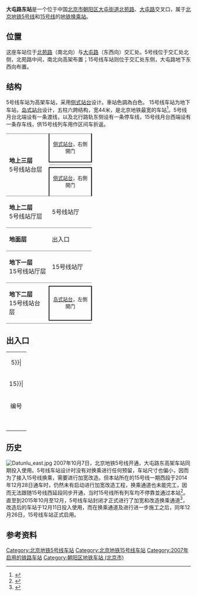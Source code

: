 {{noteTA 
|G1 =Railway}}
{{Infobox station
|name = 大屯路东
|eng_name = Datunludong<ref>原英文名為Datunlu East</ref><ref>{{cite web |title=JPG格式线路图下载 |url=https://www.bjsubway.com/jpg.html |website=北京地铁 |accessdate=2020-12-30 |archive-date=2021-01-02 |archive-url=https://web.archive.org/web/20210102164451/https://www.bjsubway.com/jpg.html |dead-url=no }}</ref>
|linecolour = {{北京地铁颜色|5}}
|linecolour2 = {{北京地铁颜色|15}}
|image = Northbound platform of L5 Datunlu East Station (20210207113710).jpg
|caption = 大屯路东站5号线站台<br />[[File:Platform_of_L15_Datunlu_East_Station_(20210207113200).jpg|300px]]<br />大屯路东站15号线站台
|country = {{PRC}}
|borough = [[北京市|北京市]][[朝阳区_(北京市)|朝阳区]][[大屯街道_(北京市)|大屯街道]]
|address = [[北苑路_(北京)|北苑路]]、[[大屯路|大屯路]]交叉口
|coordinates = {{coord|40|00|08.26|N|116|24|40.20|E|display=inline,title|type:railwaystation}}
|elevation = 
|operator = [[北京市地铁运营有限公司|北京市地铁运营有限公司]]
|lines = {{北京地铁线路名|5|SL}}<br />{{北京地铁线路名|15|SL}}
|distance = 
|platform = {{北京地铁线路名|5|S}}：2座[[侧式站台|侧式站台]]<br />{{北京地铁线路名|15|S}}：1座[[岛式站台|岛式站台]]
|tracks = 各2条
|connections = 公交站：地铁大屯路东站、大屯路东口
|structure = 高架车站
|hall = 整体式站厅
|code = 
|depth = 
|levels = 
|interchange = 
|exits = {{北京地铁线路名|5|S}}：4個<br />{{北京地铁线路名|15|S}}：2個
|architect = 
|architectural_style = 
|colour = {{北京地铁线路名|5|S}}：白色<br />{{北京地铁线路名|15|S}}：紅色
|type = 
|status = 运营中
|zone = 
|classification = 
|website = 
|built = 
|opened = {{北京地铁线路名|5|S}}：2007年10月7日<br />{{北京地铁线路名|15|S}}：2015年12月26日
|pass_year = 
|passengers = 
|pass_system = 
|pass_rank = 
|mpassengers = 
|trains = 
|first = {{collapsible list
 |title = 　
 |
{{北京地铁线路名|5|S}}
:往{{北京地铁起讫站|5|L}}：05:54
:往{{北京地铁起讫站|5|R}}：05:15<br />
{{北京地铁线路名|15|S}}
:往{{北京地铁起讫站|15|L}}：05:26
:往{{北京地铁起讫站|15|R}}：05:54
}}
|last = {{collapsible list
 |title = 　
 |
{{北京地铁线路名|5|S}}
:往{{北京地铁起讫站|5|L}}：23:45
:往{{北京地铁起讫站|5|R}}：23:03<br />
{{北京地铁线路名|15|S}}
:往{{北京地铁起讫站|15|L}}：22:58
:往{{北京地铁起讫站|15|R}}：23:27
}}
|adjacent = {{adjacent stations|system=北京地铁
|line1=5|left1=北苑路北|right1=惠新西街北口|note-left1=3.000km|note-mid=距离[[天通苑北站|天通苑北]]9.039km|note-right1=1.838km
|line2=15|left2=安立路|right2=关庄|note-left2=0.938km|note-mid2=距离[[清华东路西口站|清华东路西口]]6.786km|note-right2=1.087km}}
|route_map = {{Routemap|inline=yes|map=
~~ ~~3层，5号线
uSTRf\uSTRg~~ ~~{{rmr|Licon=U|{{stl|北京地铁|北苑路北}}}}
\uSTR\uABZg2\uSTRc3
\uSTR\uSTR+c1\uSTR+4
\uSTR\uSTR\uSTR
\uSTR+c2\uABZg3!~uSTRc2\uSTR3
\uABZg+1\uABZg+1!~uSTRc4\uSTRc4
uSTR+BSr\uSTR+BSl
uSTR+BSr\uSTR+BSl
utSTRa\utSTRa
utSTRf\utSTRg~~ ~~{{rmr|Licon=D|{{stl|北京地铁|惠新西街北口}}}}
~~ ~~B2层，15号线
utSTRf\utSTRg~~ ~~{{rmr|Licon=U|{{stl|北京地铁|安立路}}}}
\utSTR\utSTR2\utSTRc3
\utABZg2\utENDEa!~utSTRc13\utSTR+4
\utSTR+tc1\utABZg+4\utSTR
\utSTR\utSTR\utSTR
\utSTR+tc2\utABZg3!~utSTRc2\utSTR3
\utABZg+1\utABZg+1!~utSTRc4\utSTRc4
utSTR+BSl\utSTR+BSr
utSTR+BSl\utSTR+BSr
utSTRf\utSTRg~~ ~~{{rmr|Licon=D|{{stl|北京地铁|关庄}}}}
}}
}}
'''大屯路东站'''是一个位于中国[[北京市|北京市]][[朝阳区_(北京市)|朝阳区]][[大屯街道_(北京市)|大屯街道]][[北苑路_(北京)|北苑路]]、[[大屯路|大屯路]]交叉口，属于[[北京地铁|北京地铁]][[北京地铁5号线|5号线]]和[[北京地铁15号线|15号线]]的[[地铁车站|地铁]][[换乘站|换乘站]]。

== 位置 ==
这座车站位于[[北苑路_(北京)|北苑路]]（南北向）与[[大屯路|大屯路]]（东西向）交汇处。5号线位于交汇处北侧，北苑路中间，南北向高架布置；15号线车站则位于交汇处东侧，大屯路地下东西向布置。

== 结构 ==
5号线车站为高架车站，采用[[侧式站台|侧式站台]]设计。車站色調為白色。
15号线车站为地下车站，[[岛式站台|岛式站台]]设计，五柱六跨结构，宽44米，是北京地铁最宽的车站<ref>{{Cite web |url=http://news.hexun.com/2013-02-27/151498161.html |title=最宽地铁站换乘将现“空中之吻” |accessdate=2013-03-09 |archive-date=2015-05-06 |archive-url=https://web.archive.org/web/20150506095549/http://news.hexun.com/2013-02-27/151498161.html |dead-url=no }}</ref>。5号线月台北端设有一条渡线，以及北行路轨东侧设有一条停车线，15号线月台西端设有一条存车线，供15号线列车用作区间车折返。
{{gallery
|width=200
|File:大屯路东站换乘改造20151023-1.JPG|改造中的大屯路东站（2015年10月摄）
|File:Concourse of L5 Datunlu East Station (20210403163827).jpg|改造后的5号线站厅（2021年4月摄）
|File:Concourse of L15 Datunlu East Station (20210403163410).jpg|15号线站厅（2021年4月摄）
}}

{|cellspacing=0 cellpadding=3
|style="border-top:solid 1px gray;border-bottom:solid 1px gray;" rowspan=4 width=100|'''地上三层'''<br />5号线站台层
|style="border-top:solid 1px gray;border-right:solid 2px black;border-left:solid 2px black;border-bottom:solid 2px black;" colspan=2|<center><small>[[侧式站台|侧式站台]]，右側開门</small></center>
|-
|style="border-bottom:solid 1px gray;" width=100|{{arrow|L}}
|style="border-bottom:solid 1px gray;" width=350|{{北京地铁线路名|5|c}}往{{站|天通苑北}}<small>（{{站|北苑路北}}）</small>
|-
|{{arrow|R}}
|{{北京地铁线路名|5|c}}往{{站|宋家庄|北京市}}<small>（{{站|惠新西街北口}}）</small>
|-
|style="border-right:solid 2px black;border-left:solid 2px black;border-top:solid 2px black;border-bottom:solid 1px gray;" colspan=2|<center><small>[[侧式站台|侧式站台]]，右側開门</small></center>
|-
|style="border-bottom:solid 1px gray;"|'''地上二层'''<br />5号线站厅层
|style="border-bottom:solid 1px gray;"|5号线站厅
|style="border-bottom:solid 1px gray;"|客务中心、进出站闸机
|-
|style="border-bottom:solid 1px gray;"|'''地面层'''
|style="border-bottom:solid 1px gray;"|出入口
|style="border-bottom:solid 1px gray;"|A-H出入口
|-
|style="border-bottom:solid 1px gray;"|'''地下一层'''<br />15号线站厅层
|style="border-bottom:solid 1px gray;"|15号线站厅
|style="border-bottom:solid 1px gray;"|客务中心、进出站闸机
|-
|style="border-bottom:solid 1px gray;" rowspan=3|'''地下二层'''<br />15号线站台层
|{{arrow|L}}
|{{北京地铁线路名|15|c}}往{{站|清华东路西口}}<small>（{{站|安立路}}）</small>
|-
|style="border-right:solid 2px black;border-left:solid 2px black;border-top:solid 2px black;border-bottom:solid 2px black;" colspan=2|<center><small>[[岛式站台|岛式站台]]，左側開门</small></center>
|-
|style="border-bottom:solid 1px gray;"|{{arrow|R}}
|style="border-bottom:solid 1px gray;"|{{北京地铁线路名|15|c}}往{{站|俸伯}}<small>（{{站|关庄}}）</small>
|}

== 出入口 ==
{| class="wikitable"
| colspan="5" align="center" bgcolor={{北京地铁颜色|5}}|
|-
| colspan="5" align="center" bgcolor={{北京地铁颜色|15}}|
|-
! 编号
! 指示
! 建议前往的目的地
! 照片
! 無障礙設施
|-
|{{港鐵出口|A|1|附=輪}}
|北苑路
|
|[[File:Missing_image_text.svg|210x210像素]]
|[[File:Missing_image_text.svg|210x210像素]]
|-
|{{港鐵出口|B|1|附=輪}}
|北苑路
|
|[[File:Missing_image_text.svg|210x210像素]]
|[[File:Missing_image_text.svg|210x210像素]]
|-
|{{港鐵出口|B|2}}
|北苑路
|
|[[File:Missing_image_text.svg|210x210像素]]
|{{n/a}}
|-
|{{港鐵出口|G}}
|大屯路
|
|[[File:Missing_image_text.svg|210x210像素]]
|{{n/a}}
|-
|{{港鐵出口|H|2}}
|大屯路
|
|[[File:Exit_H2_of_Datunlu_East_Station_(20170329155700).jpg|居中]]
|{{n/a}}
|-
| bgcolor="#EEEEEE" colspan=5 |{{港鐵出口|註=輪}}
|}

== 历史 ==
[[File:Datunlu_east.jpg|thumb]]
2007年10月7日，北京地铁5号线开通，大屯路东高架车站同期投入使用。5号线车站设计时没有对换乘进行任何预留，车站尺寸也偏小，因而为了接入15号线换乘，需要进行加宽改造。但本站所在的15号线一期西段于2014年12月28日通车时，仍然未有启动进行加宽改造工程，换乘通道也未能完工，因而无法跟随15号线西延段同步开通，当时15号线所有列车均不停靠並通过本站<ref>{{cite news|url=http://epaper.bjnews.com.cn/html/2014-12/05/content_550516.htm?div=0|title=15号线大屯路东站 暂缓换乘5号线|date=2014-12-05|accessdate=2014-12-20|work=新京报|author=郭超, 赵泽众|archive-date=2014-12-24|archive-url=https://web.archive.org/web/20141224040435/http://epaper.bjnews.com.cn/html/2014-12/05/content_550516.htm?div=0|dead-url=no}}</ref>。直至到2015年10月至12月，5号线车站封闭才正式进行了加宽和改造换乘通道<ref>{{Cite web |url=http://www.bjsubway.com/news/qyxw/yyzd/2015-10-12/2748.html |title=10月17日起5号线蒲黄榆站、大屯路东站因换乘改造施工临时封站 |accessdate=2015-10-24 |archive-date=2015-12-14 |archive-url=https://web.archive.org/web/20151214224028/http://www.bjsubway.com/news/qyxw/yyzd/2015-10-12/2748.html |dead-url=no }}</ref>，改造后的车站于12月11日投入使用，而在换乘通道及进行进一步施工之后，同年12月26日，15号线车站正式启用。

== 参考资料 ==
{{commonscat|Datunlu East Station}}
{{reflist}}

{{北京地鐵5號線}}
{{北京地铁15号线}}

[[Category:北京地铁5号线车站|Category:北京地铁5号线车站]]
[[Category:北京地铁15号线车站|Category:北京地铁15号线车站]]
[[Category:2007年启用的铁路车站|Category:2007年启用的铁路车站]]
[[Category:朝阳区地铁车站_(北京市)|Category:朝阳区地铁车站 (北京市)]]